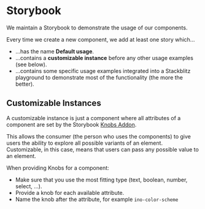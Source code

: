 
<Meta title="Docs/Contributing/Storybook" />

# Storybook

We maintain a Storybook to demonstrate the usage of our components.

Every time we create a new component, we add at least one story which...

- ...has the name **Default usage**.
- ...contains a **customizable instance** before any other usage examples (see below).
- ...contains some specific usage examples integrated into a Stackblitz playground to demonstrate most of the functionality (the more the better).

## Customizable Instances

A customizable instance is just a component where all attributes of a component are set by the Storybook [Knobs Addon](https://github.com/storybooks/storybook/tree/master/addons/knobs).

This allows the consumer (the person who uses the components) to give users the ability to explore all possible variants of an element. Customizable, in this case, means that users can pass any possible value to an element.

When providing Knobs for a component:

- Make sure that you use the most fitting type (text, boolean, number, select, ...).
- Provide a knob for each available attribute.
- Name the knob after the attribute, for example `ino-color-scheme`
